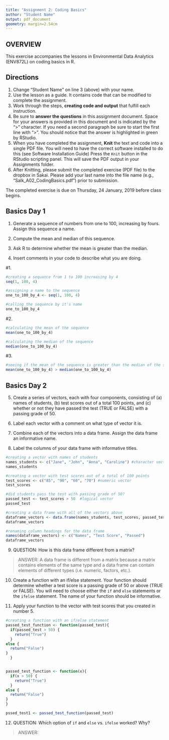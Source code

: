 ```yaml
---
title: "Assignment 2: Coding Basics"
author: "Student Name"
output: pdf_document
geometry: margin=2.54cm
---
```


## OVERVIEW

This exercise accompanies the lessons in Environmental Data Analytics (ENV872L) on coding basics in R. 

## Directions
1. Change "Student Name" on line 3 (above) with your name.
2. Use the lesson as a guide. It contains code that can be modified to complete the assignment.
3. Work through the steps, **creating code and output** that fulfill each instruction.
4. Be sure to **answer the questions** in this assignment document.
Space for your answers is provided in this document and is indicated by the ">" character.
If you need a second paragraph be sure to start the first line with ">".
You should notice that the answer is highlighted in green by RStudio. 
6. When you have completed the assignment, **Knit** the text and code into a single PDF file.
You will need to have the correct software installed to do this (see Software Installation Guide)
Press the `Knit` button in the RStudio scripting panel.
This will save the PDF output in your Assignments folder.
8. After Knitting, please submit the completed exercise (PDF file) to the dropbox in Sakai. Please add your last name into the file name (e.g., "Salk_A02_CodingBasics.pdf") prior to submission.

The completed exercise is due on Thursday, 24 January, 2019 before class begins.

## Basics Day 1

1. Generate a sequence of numbers from one to 100, increasing by fours. Assign this sequence a name. 

2. Compute the mean and median of this sequence. 

3. Ask R to determine whether the mean is greater than the median. 

4. Insert comments in your code to describe what you are doing.

#1.
```r
#creating a sequance from 1 to 100 increasing by 4
seq(1, 100, 4)

#assigning a name to the sequence 
one_to_100_by_4 <- seq(1, 100, 4)

#calling the sequence by it's name
one_to_100_by_4

```

#2. 
```r
#calculating the mean of the sequence
mean(one_to_100_by_4)

#calculating the median of the sequence
median(one_to_100_by_4)
```

#3. 
```r
#seeing if the mean of the sequence is greater than the median of the sequence
mean(one_to_100_by_4) > median(one_to_100_by_4)
```

## Basics Day 2

5. Create a series of vectors, each with four components, consisting of (a) names of students, (b) test scores out of a total 100 points, and (c) whether or not they have passed the test (TRUE or FALSE) with a passing grade of 50.

6. Label each vector with a comment on what type of vector it is.

7. Combine each of the vectors into a data frame. Assign the data frame an informative name.

8. Label the columns of your data frame with informative titles.

```r
#creating a vector with names of students
names_students <- c("Jane", "John", "Anna", "Caroline") #character vector
names_students

#creating a vector with test scores out of a total of 100 points
test_scores <- c("85", "90", "60", "70") #numeric vector
test_scores

#did students pass the test with passing grade of 50? 
passed_test <- test_scores > 50  #logical vector
passed_test
```

```r
#creating a data frame with all of the vectors above
dataframe_vectors <- data.frame(names_students, test_scores, passed_test)
dataframe_vectors

#renaming column headings for the data frame
names(dataframe_vectors) <- c("Names", "Test Score", "Passed")
dataframe_vectors
```

9. QUESTION: How is this data frame different from a matrix?

> ANSWER: A data frame is different from a matrix because a matrix contains elements of the same type and a data frame can contain elements of different types (i.e. numeric, factors, etc.).

10. Create a function with an if/else statement. Your function should determine whether a test score is a passing grade of 50 or above (TRUE or FALSE). You will need to choose either the `if` and `else` statements or the `ifelse` statement. The name of your function should be informative.

11. Apply your function to the vector with test scores that you created in number 5. 

```r
#creating a function with an if/else statement
passed_test_function <- function(passed_test){
  if(passed_test > 50) {
    return("True")
  }
else {
  return("False")
}
  }


passed_test_function <- function(x){
  if(x > 50) {
    return("True")
  }
else {
  return("False")
}
}

pssed_test1 <- passed_test_function(passed_test)

```

12. QUESTION: Which option of `if` and `else` vs. `ifelse` worked? Why?

> ANSWER: 
